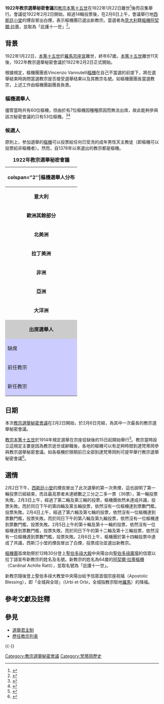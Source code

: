 {{UTC+1}}
{{NoteTA
|1=zh-hans:西斯廷小堂; zh-hk:西斯汀小堂; zh-tw:西斯汀小堂;
}}

{{Infobox papal conclave
|month             =
|year              = 1922年
|dates             = 1922年2月2日 - 1922年2月6日<ref>{{Cite web |url=http://www.catholic-hierarchy.org/event/c1922.html |title=Conclave - 1922 |language=en |accessdate=2017年1月21日 |quote=2 February 1922 - 6 February 1922 |deadurl=no |archiveurl=https://web.archive.org/web/20161207053724/http://www.catholic-hierarchy.org/event/c1922.html |archivedate=2016-12-07 }}</ref>
|location          = [[羅馬|羅馬]][[宗座宫|宗座宫]][[西斯廷小堂|西斯廷小堂]]
|dean              = Vincenzo Vannutelli[[樞機|樞機]]<ref>{{Cite web |url=http://www.catholic-hierarchy.org/event/c1922.html |title=Conclave - 1922 |language=en |accessdate=2017年1月21日 |quote=Vincenzo Vannutelli †, Dean of the College of Cardinals; Age: 85.1 |deadurl=no |archiveurl=https://web.archive.org/web/20161207053724/http://www.catholic-hierarchy.org/event/c1922.html |archivedate=2016年12月7日 }}</ref>
|camerlengo        = Pietro Gasparri[[樞機|樞機]]<ref>{{Cite web |url=http://www.catholic-hierarchy.org/event/c1922.html |title=Conclave - 1922 |language=en |accessdate=2017年1月21日 |quote=Camerlengo (Chamberlain): Pietro Gasparri †; Age: 69.7 |deadurl=no |archiveurl=https://web.archive.org/web/20161207053724/http://www.catholic-hierarchy.org/event/c1922.html |archivedate=2016年12月7日 }}</ref>
|protopriest = 邁克爾·洛格[[樞機|樞機]]
|protodeacon       = Gaetano Bisleti[[樞機|樞機]]
|secretary         = Vincezo Santoro[[主教|主教]]<br>（非樞機而無投票權）
|ballots           = 2月2日下午：第一次黑煙<br>（第一輪投票失败）<ref>樞機團會在教宗選舉秘密會議前決定其開始時間及第一天選舉會有多少輪投票，而每日只有最多四輪投票（每日上午及下午分別只有最多兩輪投票）。如果每日四輪投票後都沒有選出新教宗，西斯汀小堂每日只會最多發放兩次黑煙信號（上午和下午各一次）。若於上午第二輪或下午第二輪投票中選出新教宗，那上午兩輪投票或下午兩輪投票的選票將於上午或下午所有投票完成後一併燃燒，發出白煙信號。{{cite web |url=https://cnsblog.wordpress.com/2013/03/09/conclave-smoke-signal-timetable/ |title=Conclave smoke signal timetable |deadurl=no |archiveurl=https://web.archive.org/web/20130316005423/http://cnsblog.wordpress.com/2013/03/09/conclave-smoke-signal-timetable/ |archivedate=2013-03-16 |accessdate=2017-01-15 }}</ref><br>2月3日上午：第二次黑煙<br>（第二輪及第三輪投票失敗）<ref name="ref2">每日上午只會進行兩次投票，如沒有樞機在每兩輪投票中得到足夠的票數成為新教宗，那麼該兩輪投票的選票將會一起燃燒，意味着只會發放一次黑煙信號。故此如果每日四輪投票後都沒有選出新教宗，西斯汀小堂每日最多發放兩次黑煙信號（上午和下午各一次）。若於上午第二輪（全日第二輪）投票中選出新教宗，上午兩輪投票的選票將於上午兩輪投票後一併燃燒，發出白煙信號。{{cite web |url=https://cnsblog.wordpress.com/2013/03/09/conclave-smoke-signal-timetable/ |title=Conclave smoke signal timetable |deadurl=no |archiveurl=https://web.archive.org/web/20130316005423/http://cnsblog.wordpress.com/2013/03/09/conclave-smoke-signal-timetable/ |archivedate=2013-03-16 |accessdate=2017-01-15 }}</ref><br />2月3日下午：第三次黑烟<br>（第四輪及第五輪投票失败）<ref name="ref3">每日下午只會進行兩次投票，如沒有樞機在每兩輪投票中得到足夠的票數成為新教宗，那麼該兩輪投票的選票將會一起燃燒，意味着只會發放一次黑煙信號。故此如果每日四輪投票後都沒有選出新教宗，西斯汀小堂每日最多發放兩次黑煙信號（上午和下午各一次）。若於下午第二輪（全日第四輪）投票中選出新教宗，下午兩輪投票的選票將於下午兩輪投票後一併燃燒，發出白煙信號。{{cite web |url=https://cnsblog.wordpress.com/2013/03/09/conclave-smoke-signal-timetable/ |title=Conclave smoke signal timetable |deadurl=no |archiveurl=https://web.archive.org/web/20130316005423/http://cnsblog.wordpress.com/2013/03/09/conclave-smoke-signal-timetable/ |archivedate=2013-03-16 |accessdate=2017-01-15 }}</ref><br>2月4日上午：第四次黑煙<br>（第六輪及第七輪投票失敗）<ref name="ref2"/><br />2月4日下午：第五次黑烟<br>（第八輪及第九輪投票失败）<ref name="ref3"/><br />2月5日上午：第六次黑煙<br>（第十輪及第十一輪投票失敗）<ref name="ref2"/><br />2月5日下午：第七次黑烟<br>（第十二輪及第十三輪投票失败）<ref name="ref3"/><br />2月6日上午：白煙<br>（第十四輪投票成功）
|pope_elected      = [[庇護十一世|阿契爾·拉蒂]][[樞機|樞機]]
|nametaken         = [[庇護十一世|庇護十一世]]
|image             = Paus Pius XI op Zijn Troon.jpg
|prevconclave_year = 1914年
|prevconclave_link = 1914年教宗選舉秘密會議
|nextconclave_year = 1939年
|nextconclave_link = 1939年教宗選舉秘密會議
}}

'''1922年教宗選舉秘密會議'''因[[教宗|教宗]][[本篤十五世|本篤十五世]]在1922年1月22日離世<ref>{{Cite web |url=https://www.ewtn.com/pope/life/benedict15.asp |title=Namesake - Pope Benedict XV |language=en |accessdate=2017年1月21日 |quote=Pope Benedict XV died of influenza, January 22, 1922. |deadurl=no |archiveurl=https://web.archive.org/web/20170202001804/https://www.ewtn.com/pope/life/benedict15.asp |archivedate=2017-02-02 }}</ref>後而召集舉行。會議從1922年2月2日開始，經過14輪投票後，在2月6日上午，會議舉行地[[西斯廷小堂|西斯廷小堂]]的煙囪冒出白煙，表示樞機團已選出新教宗。當選者為[[意大利|意大利]]籍[[樞機|樞機]][[庇護十一世|阿契爾·拉蒂]]，並取{{link-en|教宗名號|Papal name|名號}}為「庇護十一世」<ref>{{Cite web |url=http://www.catholic-hierarchy.org/event/c1922.html |title=Conclave - 1922 |language=en |accessdate=2017年1月21日 |quote=Elected Pope: Pius XI (Ambrogio Damiano Achille Ratti †); Age: 64.6 |deadurl=no |archiveurl=https://web.archive.org/web/20161207053724/http://www.catholic-hierarchy.org/event/c1922.html |archivedate=2016年12月7日 }}</ref>。

== 背景 ==
{{See also|本篤十五世|教宗選舉秘密會議}}

1922年1月22日，[[本篤十五世|本篤十五世]]於[[羅馬|羅馬]][[宗座宮|宗座宮]]離世，終年67歲。[[本篤十五世|本篤十五世]]離世11天後，1922年教宗選舉秘密會議於1922年2月2日正式開始。

根據規定，樞機團團長Vincenzo Vannutelli[[樞機|樞機]]在自己不當選的前提下，將在選舉結束時詢問當選教宗是否接受選舉结果以及其教宗名號。如樞機團團長當選教宗，上述工作由樞機團副團長負責。

===樞機選舉人===
儘管當時共有60位樞機，但由於有7位樞機因種種原因而無法出席，故此能夠參與該次秘密會議的只有53位樞機。<ref name="participated cardinals">{{Cite web |url=http://www.catholic-hierarchy.org/event/c1922.html |title=Conclave - 1922 |language=en |accessdate=2017年1月24日 |quote=Participated:...Count: 53 |deadurl=no |archiveurl=https://web.archive.org/web/20161207053724/http://www.catholic-hierarchy.org/event/c1922.html |archivedate=2016年12月7日 }}</ref><ref name="absent cardinals">{{Cite web |url=http://www.catholic-hierarchy.org/event/c1922.html |title=Conclave - 1922 |language=en |accessdate=2017年1月24日 |quote=Unable to Participate:...Count: 7 |deadurl=no |archiveurl=https://web.archive.org/web/20161207053724/http://www.catholic-hierarchy.org/event/c1922.html |archivedate=2016年12月7日 }}</ref>

===候選人===
原則上，参加選舉的[[樞機|樞機]]可以投票給任何已受洗的成年男性天主教徒（即樞機可以投票給非樞機者）。然而，自1378年以來選出的教宗都是樞機。
{| class="wikitable"  style="width:350px; float:right; margin:0 0 1em 1em; background:#f0f0f0;"
|+'''1922年教宗選舉秘密會議'''
|-
! colspan="2''|'''樞機選舉人分布'''
|-
|style="text-align:center;"|'''意大利'''
| style="text-align:center;"| 31
|-
|style="text-align:center;"|'''歐洲其餘部分'''
| style="text-align:center;"| 25
|-
|style="text-align:center;"|'''北美洲'''
| style="text-align:center;"| 3
|-
|style="text-align:center;"|'''拉丁美洲'''
| style="text-align:center;"| 1
|-
|style="text-align:center;"|'''非洲'''
| style="text-align:center;"| 0
|-
|style="text-align:center;"|'''亞洲'''
| style="text-align:center;"| 0
|-
|style="text-align:center;"|'''大洋洲'''
| style="text-align:center;"| 0
|-
|style="background:#ccc;text-align:center;"|'''出席選舉人'''
!style="background:#ccc;"| 53<ref name="participated cardinals"/>
|-
! style="background:#ccf;"|缺席
! style="background:#ccf;"| 7<ref name="absent cardinals"/>

|-
! style="background:#ccf;"|前任教宗
| style="background:#ccf; text-align:center;"| '''本篤十五世（1914年至1922年）'''
|-
! style="background:#ccf;"|新任教宗
| style="background:#ccf; text-align:center;"| '''庇護十一世（1922年至1939年）'''
|}

== 日期 ==
本次[[教宗選舉秘密會議|教宗選舉秘密會議]]在2月2日開始，於2月6日完結，為其中一次最長的教宗選舉秘密會議。

[[教宗|教宗]][[本篤十五世|本篤十五世]]於1914年規定選舉在宗座從缺後的15日起開始舉行<ref>{{cite news |author=Cindy Wooden |date=2013年2月21日 |title=Pope considering last-minute changes to conclave rules, Vatican says |trans-title=梵蒂岡表示教宗正考慮於辭職前修改教宗選舉秘密會議的規則 |url=http://www.todayscatholicnews.org/2013/02/pope-considering-last-minute-changes-to-conclave-rules-vatican-says/ |language=en |newspaper=Today's Catholic News |location= |access-date=2017年1月25日 |quote=[Ambrogio] Piazzoni told reporters the 15-day rule [of conclave] was established by Pope Benedict XV in 1914. |deadurl=yes |archiveurl=https://web.archive.org/web/20130304194841/http://www.todayscatholicnews.org/2013/02/pope-considering-last-minute-changes-to-conclave-rules-vatican-says/ |archivedate=2013年3月4日 }}</ref>。教宗當時設立這規定主要是因為教宗逝世或辭職後，各地的樞機可以有足夠時間到達梵蒂岡參與教宗選舉秘密會議。如各樞機於限期前已全部到達梵蒂岡則可提早舉行教宗選舉秘密會議<ref>{{cite news |author=Cindy Wooden |date=2013年2月21日 |title=Pope considering last-minute changes to conclave rules, Vatican says |trans-title=梵蒂岡表示教宗正考慮於辭職前修改教宗選舉秘密會議的規則 |url=http://www.todayscatholicnews.org/2013/02/pope-considering-last-minute-changes-to-conclave-rules-vatican-says/ |language=en |newspaper=Today's Catholic News |location= |access-date=2017年1月25日 |quote=Ambrogio Piazzoni, vice prefect of the Vatican Library and author of the book, "History of Papal Elections," told reporters his interpretation of the document is that the 15 days is tied exclusively to the arrival of the cardinals, who could begin the conclave earlier if they were all assembled. |deadurl=yes |archiveurl=https://web.archive.org/web/20130304194841/http://www.todayscatholicnews.org/2013/02/pope-considering-last-minute-changes-to-conclave-rules-vatican-says/ |archivedate=2013年3月4日 }}</ref>。

== 選情 ==
2月2日下午，[[西斯廷小堂|西斯廷小堂]]的煙囪冒出了此次選舉的第一次黑煙，這也說明了第一輪投票已經結束，而且最高票者未達總數之三分之二多一票（36票），第一輪投票失敗。2月3日上午，經過了第二輪及第三輪的投票，樞機團依然未達成共識，投票失敗。而於同日下午的第四輪及第五輪投票，依然沒有一位樞機達到票數門檻，投票失敗。2月4日上午，經過了第六輪及第七輪的投票，依然沒有一位樞機達到票數門檻，投票失敗。而於同日下午的第八輪及第九輪投票，依然沒有一位樞機達到票數門檻，投票失敗。2月5日上午的第十輪及第十一輪的投票，依然沒有一位樞機達到票數門檻，投票失敗。而於同日下午的第十二輪及第十三輪投票，依然沒有一位樞機達到票數門檻，投票失敗。2月6日上午，樞機團於第十四輪投票中達成了共識，西斯汀小堂的煙囪冒出了白煙，投票成功並選出新教宗。

[[樞機團|樞機團]]首席助祭於12時30分登上[[聖伯多祿大殿|聖伯多祿大殿]]中央陽台向[[聖伯多祿廣場|聖伯多祿廣場]]的信眾以拉丁語宣布新教宗的姓名及名號。新教宗的姓名為64歲的[[庇護十一世|阿契爾‧拉蒂]][[樞機|樞機]]（Cardinal Achille Ratti），並取名號為「庇護十一世」。

新教宗隨後登上聖伯多祿大教堂中央陽台給予信眾首個宗座祝福（Apostolic Blessing），即「全城與全球」（Urbi et Orbi，全城指教宗駐地[[羅馬|羅馬]]）的降福。

== 參考文獻及註釋 ==
{{reflist}}

== 參見 ==
*[[選舉君主制|選舉君主制]]
*[[歷任教宗列表|歷任教宗列表]]

{{-}}
{{教宗選舉與秘密會議}}
{{天主教}}

[[Category:教宗選舉秘密會議|Category:教宗選舉秘密會議]]
[[Category:梵蒂岡歷史|Category:梵蒂岡歷史]]